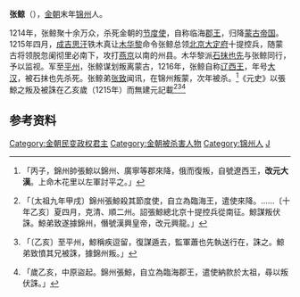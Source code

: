 '''张鲸'''（{{bd|12世纪|？|1215年||catIdx=Z}}），[[金朝|金朝]]末年[[锦州_(辽朝)|锦州]]人。

1214年，张鲸聚十余万众，杀死金朝的[[节度使|节度使]]，自称临海[[郡王|郡王]]，归降[[蒙古帝国|蒙古帝国]]。1215年四月，[[成吉思汗|成吉思汗]]铁木真让[[木华黎|木华黎]]命令张鲸总领[[北京大定府|北京大定府]]十提控兵，随蒙古将领脱忽阑彻里必南下，攻打[[燕京|燕京]]以南的州县。木华黎派[[石抹也先|石抹也先]]与张鲸同行，予以监视。军至[[平州|平州]]，张鲸谋划叛离蒙古，1216年，张鲸自称[[辽西王|辽西王]]，年号[[大汉|大汉]]，被石抹也先杀死。张鲸弟[[张致|张致]]闻讯，在锦州叛蒙，次年被杀。<ref>{{cite wikisource|title=皇元聖武親征錄|last=何秋濤|wslink=zh:皇元聖武親征錄}}「丙子，錦州帥張鯨以錦州、廣寧等郡來降，俄而復叛，自號遼西王，'''改元大漢'''。上命木花里以左軍討平之。」</ref>《元史》以張鯨之叛及被誅在乙亥歲（1215年）而無建元記載<ref>{{cite wikisource|title=元史本紀第一太祖|last=宋濂|wslink=zh:元史/卷001}}「〔太祖九年甲戌〕錦州張鯨殺其節度使，自立為臨海王，遣使來降。……〔十年乙亥〕夏四月，克清、順二州。詔張鯨總北京十提控兵從南征。鯨謀叛伏誅。鯨弟致遂據錦州，僭號漢興皇帝，改元興龍。」</ref><ref>{{cite wikisource|title=元史列傳第六木華黎|last=宋濂|wslink=zh:元史/卷121}}「〔乙亥〕至平州，鯨稱疾逗留，復謀遁去，監軍蕭也先執送行在，誅之。鯨弟致憤其兄被誅，據錦州叛。」</ref><ref>{{cite wikisource|title=元史列傳第三十七何實|last=宋濂|wslink=zh:元史/卷150}}「歲乙亥，中原盜起。錦州張鯨，自立為臨海郡王，遣使納款於太祖，尋以叛伏誅。」</ref>

==参考资料==
{{Reflist|2}}

{{中國民變起事領袖}}
{{金朝军事人物小作品}}
{{Authority control}}
{{DEFAULTSORT:Z}}
[[Category:金朝民变政权君主|Category:金朝民变政权君主]]
[[Category:金朝被杀害人物|Category:金朝被杀害人物]]
[[Category:锦州人|Category:锦州人]]
[[Category:张姓|J]]